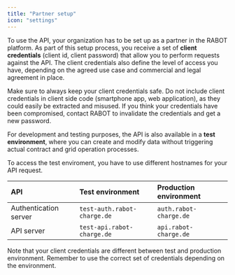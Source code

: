 ```yaml
---
title: "Partner setup"
icon: "settings"
---
```


To use the API, your organization has to be set up as a partner in the RABOT platform. As part of this setup process, you receive a set of **client credentials** (client id, client password) that allow you to perform requests against the API. The client credentials also define the level of access you have, depending on the agreed use case and commercial and legal agreement in place.

<Warning>
  Make sure to always keep your client credentials safe. Do not include client credentials in client side code (smartphone app, web application), as they could easily be extracted and misused. If you think your credentials have been compromised, contact RABOT to invalidate the credentials and get a new password.
</Warning>

For development and testing purposes, the API is also available in a **test environment**, where you can create and modify data without triggering actual contract and grid operation processes.

To access the test enviroment, you have to use different hostnames for your API request.

| API                   | Test environment            | Production environment |
| :-------------------- | :-------------------------- | :--------------------- |
| Authentication server | `test-auth.rabot-charge.de` | `auth.rabot-charge.de` |
| API server            | `test-api.rabot-charge.de`  | `api.rabot-charge.de`  |

Note that your client credentials are different between test and production environment. Remember to use the correct set of credentials depending on the environment. 